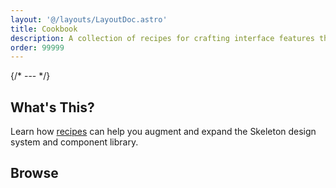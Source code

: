 ```yaml
---
layout: '@/layouts/LayoutDoc.astro'
title: Cookbook
description: A collection of recipes for crafting interface features that utilize Skeleton primitives.
order: 99999
---
```



{/* --- */}

## What's This?

Learn how [recipes](https://bigmedium.com/ideas/the-art-of-design-system-recipes.html) can help you augment and expand the Skeleton design system and component library.

## Browse

<TableCookbook />
